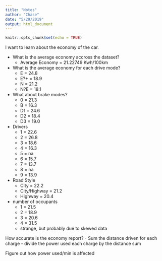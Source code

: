 ```yaml
---
title: "Notes"
author: "Chase"
date: "5/29/2019"
output: html_document
---
```


```r
knitr::opts_chunk$set(echo = TRUE)
```
I want to learn about the economy of the car.

- What is the average economy accross the dataset?
  - Average Economy = 21.22749 Kwh/100km

- What is the average economy for each drive mode?
  - E = 24.8
  - E?+ = 18.9 
  - N = 21.2
  - N?E = 18.1

- What about brake modes?
  - 0 = 21.3
  - B = 16.3
  - D1 = 24.6
  - D2 = 18.4
  - D3 = 19.0
  
- Drivers
  - 1 = 22.6
  - 2 = 26.8
  - 3 = 18.6
  - 4 = 16.3
  - 5 = na
  - 6 = 15.7
  - 7 = 13.7
  - 8 = na
  - 9 = 13.9
  
- Road Style
  - City = 22.2
  - City/Highway = 21.2
  - Highway = 20.4

- number of occupants
  - 1 = 21.5
  - 2 = 18.9
  - 3 = 20.6
  - 4 = 31.5
  - strange, but probably due to skewed data

How accurate is the economy report?
- Sum the distance driven for each charge
- divide the power used each charge by the distance sum

Figure out how power used/min is affected
